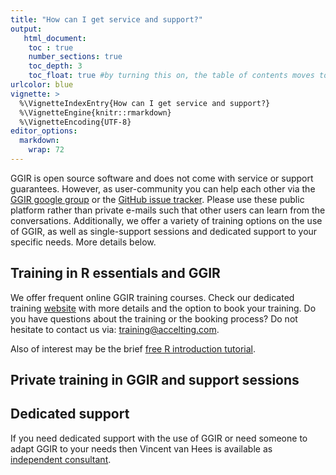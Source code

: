 ```yaml
---
title: "How can I get service and support?"
output:
   html_document:
    toc : true
    number_sections: true
    toc_depth: 3
    toc_float: true #by turning this on, the table of contents moves to the left of the page.
urlcolor: blue
vignette: >
  %\VignetteIndexEntry{How can I get service and support?}
  %\VignetteEngine{knitr::rmarkdown}
  %\VignetteEncoding{UTF-8}
editor_options:
  markdown:
    wrap: 72
---
```


GGIR is open source software and does not come with service or support
guarantees. However, as user-community you can help each other via the
[GGIR google group](https://groups.google.com/forum/#!forum/RpackageGGIR) 
or the [GitHub issue tracker](https://github.com/wadpac/GGIR/issues). Please
use these public platform rather than private e-mails such that other
users can learn from the conversations. Additionally, we offer a variety of 
training options on the use of GGIR, as well as single-support sessions and 
dedicated support to your specific needs. More details below.

## Training in R essentials and GGIR

We offer frequent online GGIR training courses. Check our dedicated training
[website](https://www.accelting.com/ggir-training/) with more details and
the option to book your training. Do you have questions about the
training or the booking process? Do not hesitate to contact us via:
[training\@accelting.com](mailto:training@accelting.com){.email}.

Also of interest may be the brief [free R introduction tutorial](https://www.accelting.com/updates/short-r-tutorial/).

## Private training in GGIR and support sessions



## Dedicated support

If you need dedicated support with the use of GGIR or need someone to
adapt GGIR to your needs then Vincent van Hees is available as
[independent consultant](https://www.accelting.com/).